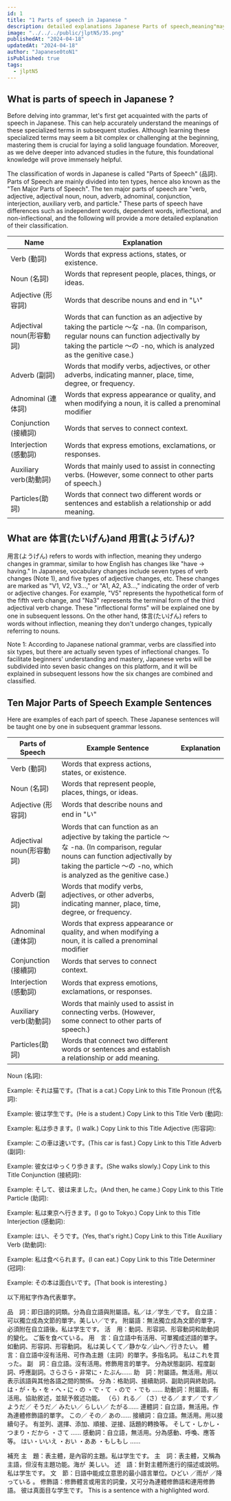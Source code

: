 ```yaml
---
id: 1
title: "1 Parts of speech in Japanese "
description: detailed explanations Japanese Parts of speech,meaning"maybe, possibly"in English.Example.Learn how to use Of かもしれない in Japanese.JLPTN4 grammar
image: "../../../public/jlptN5/35.png"
publishedAt: "2024-04-18"
updatedAt: "2024-04-18"
author: "Japanese0toN1"
isPublished: true
tags:
  - jlptN5
---
```


## What is parts of speech in Japanese ?

Before delving into grammar, let's first get acquainted with the parts of speech in Japanese. This can help accurately understand the meanings of these specialized terms in subsequent studies. Although learning these specialized terms may seem a bit complex or challenging at the beginning, mastering them is crucial for laying a solid language foundation. Moreover, as we delve deeper into advanced studies in the future, this foundational knowledge will prove immensely helpful.

The classification of words in Japanese is called "Parts of Speech" (品詞). Parts of Speech are mainly divided into ten types, hence also known as the "Ten Major Parts of Speech". The ten major parts of speech are "verb, adjective, adjectival noun, noun, adverb, adnominal, conjunction, interjection, auxiliary verb, and particle." These parts of speech have differences such as independent words, dependent words, inflectional, and non-inflectional, and the following will provide a more detailed explanation of their classification.

<table className="table-auto text-center sm:text-2xl text-base  w-full brightness-130">
  <thead>
    <tr>
      <th>Name</th>
      <th>Explanation</th>
    </tr>
  </thead>
  <tbody className="text-center sm:text-2xl text-base font-bold">
    <tr>
      <td>Verb (動詞)</td>
      <td>Words that express actions, states, or existence.</td>
    </tr>
    <tr>
      <td>Noun (名詞)</td>
      <td>Words that represent people, places, things, or ideas.</td>
    </tr>
    <tr>
      <td>Adjective (形容詞)</td>
      <td>Words that describe nouns and end in "い"</td>
    </tr>
    <tr>
      <td>Adjectival noun(形容動詞)</td>
      <td>
        Words that can function as an adjective by taking the particle 〜な -na.
        (In comparison, regular nouns can function adjectivally by taking the
        particle 〜の -no, which is analyzed as the genitive case.)
      </td>
    </tr>
    <tr>
      <td>Adverb (副詞)</td>
      <td>
        Words that modify verbs, adjectives, or other adverbs, indicating
        manner, place, time, degree, or frequency.
      </td>
    </tr>
    <tr>
      <td>Adnominal (連体詞)</td>
      <td>
        Words that express appearance or quality, and when modifying a noun, it
        is called a prenominal modifier
      </td>
    </tr>
    <tr>
      <td>Conjunction (接續詞) </td>
      <td>Words that serves to connect context.</td>
    </tr>
    <tr>
      <td>Interjection (感動詞)</td>
      <td>Words that express emotions, exclamations, or responses.</td>
    </tr>
    <tr>
      <td>Auxiliary verb(助動詞)</td>
      <td>
        Words that mainly used to assist in connecting verbs. (However, some
        connect to other parts of speech.)
      </td>
    </tr>
    <tr>
      <td>Particles(助詞)</td>
      <td>
        Words that connect two different words or sentences and establish a
        relationship or add meaning.
      </td>
    </tr>
  </tbody>
</table>

<div className="col-span-7 col-start-4 h-auto w-full">
  <Myadtext />
</div>

## What are 体言(たいげん)and 用言(ようげん)?

用言(ようげん) refers to words with inflection, meaning they undergo changes in grammar, similar to how English has changes like "have → having." In Japanese, vocabulary changes include seven types of verb changes (Note 1), and five types of adjective changes, etc. These changes are marked as "V1, V2, V3…," or "A1, A2, A3…," indicating the order of verb or adjective changes. For example, "V5" represents the hypothetical form of the fifth verb change, and "Na3" represents the terminal form of the third adjectival verb change. These "inflectional forms" will be explained one by one in subsequent lessons. On the other hand, 体言(たいげん) refers to words without inflection, meaning they don't undergo changes, typically referring to nouns.

Note 1: According to Japanese national grammar, verbs are classified into six types, but there are actually seven types of inflectional changes. To facilitate beginners' understanding and mastery, Japanese verbs will be subdivided into seven basic changes on this platform, and it will be explained in subsequent lessons how the six changes are combined and classified.

## Ten Major Parts of Speech Example Sentences

Here are examples of each part of speech. These Japanese sentences will be taught one by one in subsequent grammar lessons.

<table className="table-auto text-center sm:text-2xl text-base  w-full brightness-130">
  <thead>
    <tr>
      <th>Parts of Speech </th>
      <th>Example Sentence </th>
      <th> Explanation</th>
    </tr>
  </thead>
  <tbody className="text-center sm:text-2xl text-base font-bold">
    <tr>
      <td>Verb (動詞)</td>
      <td>Words that express actions, states, or existence.</td>
    </tr>
    <tr>
      <td>Noun (名詞)</td>
      <td>Words that represent people, places, things, or ideas.</td>
    </tr>
    <tr>
      <td>Adjective (形容詞)</td>
      <td>Words that describe nouns and end in "い"</td>
    </tr>
    <tr>
      <td>Adjectival noun(形容動詞)</td>
      <td>
        Words that can function as an adjective by taking the particle 〜な -na.
        (In comparison, regular nouns can function adjectivally by taking the
        particle 〜の -no, which is analyzed as the genitive case.)
      </td>
    </tr>
    <tr>
      <td>Adverb (副詞)</td>
      <td>
        Words that modify verbs, adjectives, or other adverbs, indicating
        manner, place, time, degree, or frequency.
      </td>
    </tr>
    <tr>
      <td>Adnominal (連体詞)</td>
      <td>
        Words that express appearance or quality, and when modifying a noun, it
        is called a prenominal modifier
      </td>
    </tr>
    <tr>
      <td>Conjunction (接續詞) </td>
      <td>Words that serves to connect context.</td>
    </tr>
    <tr>
      <td>Interjection (感動詞)</td>
      <td>Words that express emotions, exclamations, or responses.</td>
    </tr>
    <tr>
      <td>Auxiliary verb(助動詞)</td>
      <td>
        Words that mainly used to assist in connecting verbs. (However, some
        connect to other parts of speech.)
      </td>
    </tr>
    <tr>
      <td>Particles(助詞)</td>
      <td>
        Words that connect two different words or sentences and establish a
        relationship or add meaning.
      </td>
    </tr>
  </tbody>
</table>

Noun (名詞):

Example: それは猫です。(That is a cat.)
Copy Link to this Title
Pronoun (代名詞):

Example: 彼は学生です。(He is a student.)
Copy Link to this Title
Verb (動詞):

Example: 私は歩きます。(I walk.)
Copy Link to this Title
Adjective (形容詞):

Example: この車は速いです。(This car is fast.)
Copy Link to this Title
Adverb (副詞):

Example: 彼女はゆっくり歩きます。(She walks slowly.)
Copy Link to this Title
Conjunction (接続詞):

Example: そして、彼は来ました。(And then, he came.)
Copy Link to this Title
Particle (助詞):

Example: 私は東京へ行きます。(I go to Tokyo.)
Copy Link to this Title
Interjection (感動詞):

Example: はい、そうです。(Yes, that's right.)
Copy Link to this Title
Auxiliary Verb (助動詞):

Example: 私は食べられます。(I can eat.)
Copy Link to this Title
Determiner (冠詞):

Example: その本は面白いです。(That book is interesting.)

以下用紅字作為代表單字。

品　詞：即日語的詞類。分為自立語與附屬語。私／は／学生／です。
自立語：可以獨立成為文節的單字。美しい／です。
附屬語：無法獨立成為文節的單字，必須附在自立語後。私は学生です。
活　用：動詞、形容詞、形容動詞和助動詞的變化。
ご飯を食べている。
用　言：自立語中有活用、可單獨成述語的單字。如動詞、形容詞、形容動詞。
私は美しくて／静かな／山へ／行きたい。
體　言：自立語中沒有活用、可作為主題（主詞）的單字。多指名詞。
私はこれを買った。
副　詞：自立語。沒有活用。修飾用言的單字。
分為狀態副詞、程度副詞、呼應副詞。さらさら・非常に・たぶん……
助　詞：附屬語。無活用。用以表示該語與其他各語之間的關係。
分為：格助詞、接續助詞、副助詞與終助詞。
は・が・も・を・へ・に・の ​・で ​・て ​・ので ​・でも ​……
助動詞：附屬語。有活用。協助敘述，並賦予敘述功能。
（ら）れる／ （さ）せる／ ます／ です／ ようだ／
そうだ／ みたい／ らしい／ たがる……
連體詞：自立語，無活用。作為連體修飾語的單字。 この／ その／ あの……
接續詞：自立語。無活用。用以接續句子。
有並列、選擇、添加、順接、逆接、話題的轉換等。
そして・しかし・つまり ​・だから ​・さて ​……
感動詞：自立語，無活用。分為感動、呼喚、應答等。 はい ​・いいえ ​・おい ​・ああ ​・もしもし ​……

補充
主　題：表主體，是內容的主題。私は学生です。
主　詞：表主體，又稱為主語，但沒有主題功能。海が ​​ 美しい。
述　語：針對主體所進行的描述或說明。私は学生です。
文　節：日語中能成立意思的最小語言單位。ひどい ​／雨が ​／降っている ​。
修飾語：修飾體言或用言的詞彙，又可分為連體修飾語和連用修飾語。
彼は真面目な学生です。
This is a sentence with a <Spanred> highlighted </Spanred> word.

